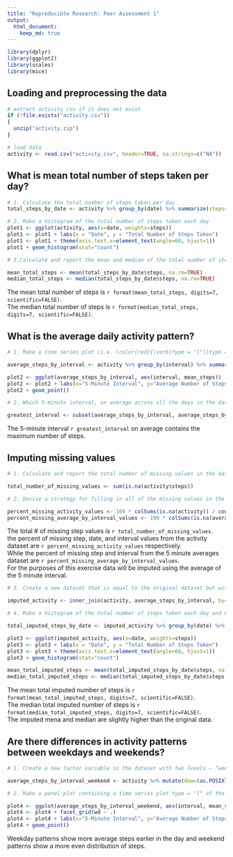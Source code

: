 ---
title: "Reproducible Research: Peer Assessment 1"
output: 
  html_document:
    keep_md: true
---

```{r echo=TRUE, message=FALSE, warning=FALSE}

library(dplyr)
library(ggplot2)
library(scales)
library(mice)

```

## Loading and preprocessing the data

```{r echo=TRUE, message=FALSE, warning=FALSE}

# extract activity csv if it does not exist
if (!file.exists("activity.csv"))
{
  unzip("activity.zip")
}

# load data
activity <- read.csv("activity.csv", header=TRUE, na.strings=c("NA"))

```

## What is mean total number of steps taken per day?

```{r echo=TRUE, message=FALSE, warning=FALSE}

# 1. Calculate the total number of steps taken per day
total_steps_by_date <- activity %>% group_by(date) %>% summarize(steps=sum(steps, na.rm=TRUE))

# 2. Make a histogram of the total number of steps taken each day
plot1 <- ggplot(activity, aes(x=date, weights=steps)) 
plot1 <- plot1 + labs(x = "Date", y = "Total Number of Steps Taken")
plot1 <- plot1 + theme(axis.text.x=element_text(angle=60, hjust=1))
plot1 + geom_histogram(stat="count")

# 3.Calculate and report the mean and median of the total number of steps taken per day

mean_total_steps <- mean(total_steps_by_date$steps, na.rm=TRUE)
median_total_steps <- median(total_steps_by_date$steps, na.rm=TRUE)

```

The mean total number of steps is `r format(mean_total_steps, digits=7, scientific=FALSE)`.  
The median total number of steps is  `r format(median_total_steps, digits=7, scientific=FALSE)`.

## What is the average daily activity pattern?

```{r echo=TRUE, message=FALSE, warning=FALSE}

# 1. Make a time series plot (i.e. \color{red}{\verb|type = "l"|}type = "l") of the 5-minute interval (x-axis) and the average number of steps taken, averaged across all days (y-axis)

average_steps_by_interval <- activity %>% group_by(interval) %>% summarize(mean_steps=mean(steps, na.rm=TRUE))

plot2 <- ggplot(average_steps_by_interval, aes(interval, mean_steps)) 
plot2 <- plot2 + labs(x="5-Minute Interval", y="Average Number of Steps Taken")
plot2 + geom_point()

# 2. Which 5-minute interval, on average across all the days in the dataset, contains the maximum number of steps?

greatest_interval <- subset(average_steps_by_interval, average_steps_by_interval$mean_steps == max(average_steps_by_interval$mean_steps, na.rm=TRUE))$interval

```

The 5-minute interval `r greatest_interval` on average contains the maximum number of steps.  

## Imputing missing values

```{r echo=TRUE, message=FALSE, warning=FALSE}

# 1. Calculate and report the total number of missing values in the dataset

total_number_of_missing_values <- sum(is.na(activity$steps))

# 2. Devise a strategy for filling in all of the missing values in the dataset. The strategy does not need to be sophisticated. For example, you could use the mean/median for that day, or the mean for that 5-minute interval, etc.

percent_missing_activity_values <- 100 * colSums(is.na(activity)) / count(activity)$n
percent_missing_average_by_interval_values <- 100 * colSums(is.na(average_steps_by_interval)) / count(average_steps_by_interval)$n

```

The total # of missing step values is `r total_number_of_missing_values`.  
the percent of missing step, date, and interval values from the activity dataset are `r percent_missing_activity_values` respectively.  
While the percent of missing step and interval from the 5 minute averages dataset are `r percent_missing_average_by_interval_values`.  
For the purposes of this exercise data will be imputed using the average of the 5 minute interval.

```{r echo=TRUE, message=FALSE, warning=FALSE}
# 3. Create a new dataset that is equal to the original dataset but with the missing data filled in.

imputed_activity <- inner_join(activity, average_steps_by_interval, by="interval") %>% mutate(steps = ifelse(is.na(steps), mean_steps, steps)) %>% select(-mean_steps)

# 4. Make a histogram of the total number of steps taken each day and Calculate and report the mean and median total number of steps taken per day. Do these values differ from the estimates from the first part of the assignment? What is the impact of imputing missing data on the estimates of the total daily number of steps?

total_imputed_steps_by_date <- imputed_activity %>% group_by(date) %>% summarize(steps=sum(steps, na.rm=TRUE))

plot3 <- ggplot(imputed_activity, aes(x=date, weights=steps)) 
plot3 <- plot3 + labs(x = "Date", y = "Total Number of Steps Taken")
plot3 <- plot3 + theme(axis.text.x=element_text(angle=60, hjust=1))
plot3 + geom_histogram(stat="count")

mean_total_imputed_steps <- mean(total_imputed_steps_by_date$steps, na.rm=TRUE)
median_total_imputed_steps <- median(total_imputed_steps_by_date$steps, na.rm=TRUE)

```

The mean total imputed number of steps is `r format(mean_total_imputed_steps, digits=7, scientific=FALSE)`.  
The median total imputed number of steps is  `r format(median_total_imputed_steps, digits=7, scientific=FALSE)`.  
The imputed mena and median are slightly higher than the original data.

## Are there differences in activity patterns between weekdays and weekends?

```{r echo=TRUE, message=FALSE, warning=FALSE}

# 1. Create a new factor variable in the dataset with two levels – “weekday” and “weekend” indicating whether a given date is a weekday or weekend day.

average_steps_by_interval_weekend <- activity %>% mutate(dow=(as.POSIXlt(date)$wday)) %>% mutate(wd=ifelse((dow > 0 & dow < 6), "weekday", "weekend")) %>% group_by(interval, wd) %>% summarize(mean_steps=mean(steps, na.rm=TRUE))

# 2. Make a panel plot containing a time series plot type = "l" of the 5-minute interval (x-axis) and the average number of steps taken, averaged across all weekday days or weekend days (y-axis). See the README file in the GitHub repository to see an example of what this plot should look like using simulated data.

plot4 <- ggplot(average_steps_by_interval_weekend, aes(interval, mean_steps)) 
plot4 <- plot4 + facet_grid(wd ~ .)
plot4 <- plot4 + labs(x="5-Minute Interval", y="Average Number of Steps Taken")
plot4 + geom_point()

```

Weekday patterns show more average steps earlier in the day and weekend patterns show a more even distribution of steps.